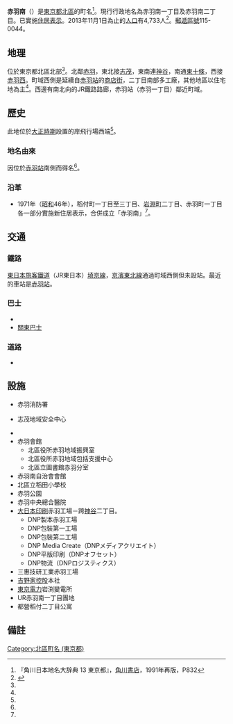 {{Pathnav|日本|東京都|[[北區_(東京都)|北區]]|frame=1}}
{{Infobox Settlement
|official_name = 赤羽南
|settlement_type = [[町|町]]
|image_skyline = Akabaneminami.jpg
|imagesize = 240px
|image_caption = 赤羽南一丁目
|image_flag =
|image_seal =
| image_map =
| map_caption =
|subdivision_type = [[國家|國家]]
|subdivision_name = [[File:Flag_of_Japan.svg|border]] [[日本|日本]]
|subdivision_type1 = [[都道府縣|都道府縣]]
|subdivision_name1 = [[File:Flag_of_Tokyo_Prefecture.svg|25px]] [[東京都|東京都]]
|subdivision_type2 = [[東京都區部|特別區]]
|subdivision_name2 = [[File:Flag_of_Kita,_Tokyo.svg|25px]] [[北區_(東京都)|北區]]
|subdivision_type3 = [[地域|地域]]
|subdivision_name3 = {{link-ja|岩淵町 (東京府)|岩淵町 (東京府)|赤羽地區}}
|established_title =
|established_date =
|government_type =
|leader_title =
|leader_name =
|area_magnitude =
|area_total_km2 = 0.248
|area_land_km2 =
|area_urban_km2 =
|area_metro_km2 =
|area_metro_sq_mi =
|population_as_of= 2013年（平成25年）11月1日
|population_footnotes = 
|population_total = 4733
|population_urban =
|population_metro =
|population_density_sq_mi =
|population_density_km2 = auto
| timezone = [[日本標準時間|JST]]
| utc_offset = +9
|timezone_DST =
|utc_offset_DST =
|latd=|latm=|lats=|latNS=
|longd=|longm=|longs=|longEW=
|elevation_footnotes=
|elevation_m = 4<!--赤羽會館-->
|elevation_ft =
|postal_code_type = [[郵遞區號|郵遞區號]]
|postal_code = 115-0044
|area_code = 03
|registration_plate = 練馬
|website =
|footnotes =
}}
'''赤羽南'''（{{jpn|j=赤羽南|hg=あかばねみなみ|rm=Akabane-minami|f=y}}）是[[東京都|東京都]][[北區_(東京都)|北區]]的町名<ref name="kado">『角川日本地名大辞典 13 東京都』，[[角川書店|角川書店]]，1991年再版，P832</ref>。現行行政地名為赤羽南一丁目及赤羽南二丁目。已實施[[住居表示|住居表示]]。2013年11月1日為止的[[人口|人口]]有4,733人<ref>{{Cite web |url=http://www.city.kita.tokyo.jp/docs/digital/998/atts/099825/attachment/attachment.xls |title=人口統計表（平成25年11月1日現在）｜東京都北区 |access-date=2013-11-14 |archive-date=2013-11-13 |archive-url=https://web.archive.org/web/20131113115003/http://www.city.kita.tokyo.jp/docs/digital/998/atts/099825/attachment/attachment.xls |dead-url=yes }}</ref>。[[郵遞區號|郵遞區號]]115-0044。

== 地理 ==
位於東京都北區北部<ref name="kado" />。北鄰[[赤羽|赤羽]]，東北接[[志茂|志茂]]，東南連[[神谷_(東京都北區)|神谷]]，南通[[東十條|東十條]]，西接[[赤羽西|赤羽西]]。町域西側是延續自[[赤羽站|赤羽站]]的[[商店街|商店街]]，二丁目南部多工廠，其他地區以住宅地為主<ref name="kado" />。西邊有南北向的JR鐵路路廊，赤羽站（赤羽一丁目）鄰近町域。

== 歷史 ==
此地位於[[大正時代|大正時期]]設置的岸飛行場西端<ref name="kado" />。
=== 地名由來 ===
因位於[[赤羽站|赤羽站]]南側而得名<ref name="kado" />。
=== 沿革 ===
* 1971年（[[昭和|昭和]]46年），稻付町一丁目至三丁目、[[岩淵町|岩淵町]]二丁目、赤羽町一丁目各一部分實施新住居表示，合併成立「赤羽南」<ref name="kado" />。

== 交通 ==
=== 鐵路 ===
[[東日本旅客鐵道|東日本旅客鐵道]]（JR東日本）[[埼京線|埼京線]]，[[京濱東北線|京濱東北線]]通過町域西側但未設站。最近的車站是[[赤羽站|赤羽站]]。

=== 巴士 ===
*  {{link-ja|國際興業巴士|国際興業バス}}
*  [[關東巴士|關東巴士]]

=== 道路 ===
* {{link-ja|東京都道460號中十條赤羽線|東京都道460号中十条赤羽線}}

== 設施 ==
* 赤羽消防署
* {{link-ja|赤羽警察署|赤羽警察署}}志茂地域安全中心
* {{link-ja|赤羽郵便局|赤羽郵便局}}
* 赤羽會館
** 北區役所赤羽地域振興室
** 北區役所赤羽地域包括支援中心
** 北區立圖書館赤羽分室
* 赤羽南自治會會館
* 北區立稻田小學校
* 赤羽公園
* 赤羽中央總合醫院
* [[大日本印刷|大日本印刷]]赤羽工場－跨[[神谷_(東京都北區)|神谷]]二丁目。
** DNP製本赤羽工場
** DNP包裝第一工場
** DNP包裝第二工場
** DNP Media Create（DNPメディアクリエイト）
** DNP平版印刷（DNPオフセット）
** DNP物流（DNPロジスティクス）
* 三惠技研工業赤羽工場
* [[吉野家|吉野家控股]]本社
* [[東京電力|東京電力]]岩渕變電所
* UR赤羽南一丁目團地
* 都營稻付二丁目公寓

== 備註 ==
{{reflist}}

{{東京都北區的町名}}

{{DEFAULTSORT:Akabane-Minami}}
[[Category:北區町名_(東京都)|Category:北區町名 (東京都)]]